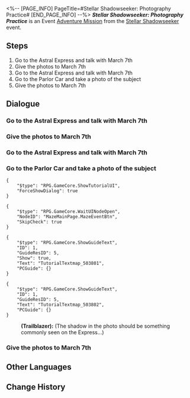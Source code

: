 <%-- [PAGE_INFO]
PageTitle=#Stellar Shadowseeker: Photography Practice#
[END_PAGE_INFO] --%>
{{Stub|Dialogue.}}
{{Mission Infobox
|id            = 8002100
|title         = 
|image         = <!--Mission Stellar Shadowseeker Photography Practice.png-->
|type          = Adventure
|event_name    = Stellar Shadowseeker
|chapter       = 
|requirements  = Reach [[Trailblaze Level]] 21
|summary       = <!--official mission summary from Fate's Atlas-->
|characters    = Trailblazer
|startLocation = [[Astral Express]] - [[Passenger Cabin]]
|world         = Astral Express
|area          = Passenger Cabin
|prev          = 
|next          = Stellar Shadowseeker: 1st Stop, Master Control Zone
|rewards       = Credit*5,000
}}
'''''Stellar Shadowseeker: Photography Practice''''' is an Event [[Adventure Mission]] from the [[Stellar Shadowseeker]] event.

==Steps==
# Go to the Astral Express and talk with March 7th
# Give the photos to March 7th
# Go to the Astral Express and talk with March 7th
# Go to the Parlor Car and take a photo of the subject
# Give the photos to March 7th

<!--
==Gameplay Notes==

--><!--
==Trial Character==

-->
==Dialogue==
{{Stub Dialogue}}

===Go to the Astral Express and talk with March 7th{{subst:void|<!--800210003-->}}===
{{Mission Description|type=adventure|location=Passenger Cabin|March 7th seems like she needs help. Go ask what happened.}}
{{Dialogue Start}}

{{Dialogue End}}

===Give the photos to March 7th{{subst:void|<!--800210004-->}}===
{{Mission Description|type=adventure|location=Passenger Cabin|update|The photos are all done. Show them to March 7th.}}
{{Dialogue Start}}

{{Dialogue End}}

===Go to the Astral Express and talk with March 7th{{subst:void|<!--800210002-->}}===
{{Mission Description|type=adventure|location=Passenger Cabin|update|March 7th seems like she needs help. Go ask what happened.}}
{{Dialogue Start}}

{{Dialogue End}}

===Go to the Parlor Car and take a photo of the subject{{subst:void|<!--800210006-->}}===
{{Mission Description|type=adventure|location=Parlor Car|update|The shadowy object in the photo looks somewhat familiar. It must be something aboard the Express...}}
{{Dialogue Start}}
<pre>{
	"$type": "RPG.GameCore.ShowTutorialUI",
	"ForceShowDialog": true
}</pre>
<pre>{
	"$type": "RPG.GameCore.WaitUINodeOpen",
	"NodeID": "MazeMainPage.MazeEventBtn",
	"SkipCheck": true
}</pre>
<pre>{
	"$type": "RPG.GameCore.ShowGuideText",
	"ID": 1,
	"GuideResID": 5,
	"Show": true,
	"Text": "TutorialTextmap_503801",
	"PCGuide": {}
}</pre>
:<!--3-second delay-->
<pre>{
	"$type": "RPG.GameCore.ShowGuideText",
	"ID": 1,
	"GuideResID": 5,
	"Text": "TutorialTextmap_503802",
	"PCGuide": {}
}</pre>

:'''(Trailblazer):''' (The shadow in the photo should be something commonly seen on the Express...)
{{Dialogue End}}

===Give the photos to March 7th{{subst:void|<!--800210005-->}}===
{{Mission Description|type=adventure|location=Passenger Cabin|update|The photos are all done. Show them to March 7th.}}
{{Dialogue Start}}

{{Dialogue End}}

==Other Languages==
{{Other Languages
|en   = Stellar Shadowseeker: Photography Practice
|zhs  = 星旅寻影•摄影练习
|zht  = 星旅尋影•攝影練習
|ja   = 星々の影を探して・撮影練習
|ko   = 그림자를 찾는 별의 여정•촬영 연습
|es   = Fotografías estelares: práctica fotográfica
|fr   = Sur la piste des ombres des étoiles&nbsp;: Entraînement à la photo
|ru   = Искатели теней: Практика фотографа
|th   = ท่องดาราเฟ้นเงา - การฝึกถ่ายรูป
|vi   = Tìm Ảnh Hành Trình Sao: Luyện Tay Chụp Ảnh
|de   = Stellarer Schattensucher: Fotografieren üben
|id   = Penjelajah Bayangan Bintang: Latihan Memotret
|pt   = Sombrio Estelar: Treino de Fotografia
}}

==Change History==
{{Change History|1.5}}
